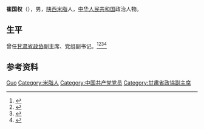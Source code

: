 '''崔国权'''（{{bd|1929年||2010年|7月9日}}），男，[[陕西|陕西]][[米脂|米脂]]人，[[中华人民共和国|中华人民共和国]]政治人物。

== 生平==
曾任[[甘肃省政协|甘肃省政协]]副主席、党组副书记。<ref>{{cite book|title=中囯人名大辞典·当代人物卷|author=廖盖隆等编|year=1990|publisher=上海辞书出版社|location=上海|page=}}</ref><ref>{{cite book|title=中囯人名大辞典·现任党政军领导人物卷|author=廖盖隆等编|year=1990|publisher=上海辞书出版社|location=上海|page=}}</ref><ref>{{Cite web|title=崔国权同志逝世|url=http://www.gszx.gov.cn/HdApp/HdBas/HdClsContentPrint.php?Id=11192|accessdate=2020-08-30|work=中国人民政治协商会议甘肃省委员会}}</ref><ref>{{Cite book|title=中华人民共和国职官志|author=何虎生, 李耀东, 向常福主编|publisher=中国社会出版社|year=2003|isbn=9787800883934|location=北京|pages=}}</ref>

== 参考资料 ==
{{reflist}}

{{Authority control}}

{{DEFAULTSORT:Cui崔}}
[[Category:崔姓|Guo]]
[[Category:米脂人|Category:米脂人]]
[[Category:中国共产党党员|Category:中国共产党党员]]
[[Category:甘肅省政協副主席|Category:甘肅省政協副主席]]


{{中国人物小作品}}